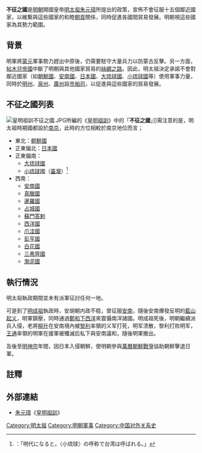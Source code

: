 '''不征之國'''是[[明朝|明朝]]開國皇帝[[朱元璋|明太祖朱元璋]]所提出的政策，宣佈不會征服十五個鄰近國家，以維繫與這些國家的和睦[[朝貢|朝貢]]關係，同時促進各國間貿易發展。明朝視這些國家為其勢力範圍。

==背景==
明軍將[[元朝|蒙元]]軍事勢力趕出中原後，仍需要駐守大量兵力以防蒙古反擊。另一方面，[[帖木兒帝國|帖木兒帝國]]中斷了明朝與其他國家貿易的[[絲綢之路|絲綢之路]]。因此，明太祖決定承諾不會對鄰近國家（如[[朝鮮國|朝鮮國]]、[[安南國|安南國]]、[[日本國|日本國]]、[[琉球国|大琉球國]]、[[流求國|小琉球國]]等）使用軍事力量，同時於[[明州府|明州]]、[[泉州府|泉州]]、[[广州府|廣州]]設[[市舶司|市舶司]]，以促進與這些國家的貿易發展。

==不征之國列表==
[[File:皇明祖訓不征之國.JPG|thumb]]所編的《[[皇明祖訓|皇明祖訓]]》中的「'''不征之國'''」]]需注意的是，明太祖時期國都設於[[南京市|南京]]，此時的方位相較於南京地位而言；
*東北：[[朝鮮王朝|朝鮮國]]
*正東偏北：[[幕府時代|日本國]]
*正東偏南：
**[[琉球国|大琉球國]]
**[[流求國|小琉球國]]（[[臺灣|臺灣]]）<ref>{{cite web|url=https://kotobank.jp/word/%E5%A4%A7%E7%90%89%E7%90%83-1360003|title=大琉球|publisher={{lang|ja|コトバンク}}|access-date=2021-10-09|archive-date=2021-10-09|archive-url=https://web.archive.org/web/20211009001142/https://kotobank.jp/word/%E5%A4%A7%E7%90%89%E7%90%83-1360003}}：「明代になると，〈小琉球〉の呼称で台湾は呼ばれる。」</ref>
*西南：
**[[陳朝_(越南)|安南國]]
**[[真腊|真臘國]]
**[[暹羅國|暹羅國]]
**[[占城國|占城國]]
**[[蘇門答臘|蘇門答剌]]
**[[西洋國|西洋國]]
**[[爪哇岛|爪洼國]]
**[[彭亨國|彭亨國]]
**[[爪哇岛|白花國]]
**[[三佛齐|三弗齊國]]
**[[汶莱|渤泥國]]

==執行情況==
明太祖執政期間並未有派軍征討任何一地。

可是到了[[明成祖|明成祖]]執政時，安胡朝内政不稳，曾征服[[越南|安南]]，隨後安南爆發反明的[[藍山起义|藍山起义]]，明軍鎮壓，同時通過[[鄭和下西洋|鄭和下西洋]]來震懾南洋諸國。明成祖死後，明朝繼續派兵入侵，老將[[柳升|柳升]]在安南境內被[[黎利|黎利]]率領的义军打死，明军溃散，黎利打败明军，[[王通_(明朝)|王通]]率領的明軍在援軍被殲滅后私下與安南議和，隨後明軍撤出。

及後至[[明神宗|明神宗]]年間，因日本入侵朝鮮，使明朝參與[[萬曆朝鮮戰爭|萬曆朝鮮戰爭]]協助朝鮮擊退日軍。

==註釋==
{{reflist|2}}

== 外部連結 ==
{{Reflist}}
*[[朱元璋|朱元璋]]《[[皇明祖訓|皇明祖訓]]》
[[Category:明太祖|Category:明太祖]]
[[Category:明朝軍事|Category:明朝軍事]]
[[Category:中国对外关系史|Category:中国对外关系史]]
